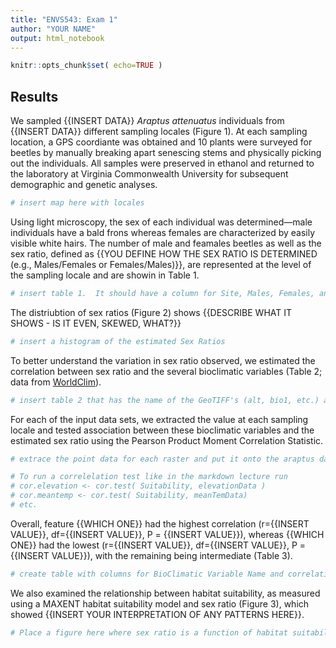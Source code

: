 ```yaml
---
title: "ENVS543: Exam 1"
author: "YOUR NAME"
output: html_notebook
---
```


```r
knitr::opts_chunk$set( echo=TRUE )
```

## Results

We sampled {{INSERT DATA}} *Araptus attenuatus* individuals from {{INSERT DATA}} different sampling locales  (Figure 1).  At each sampling location, a GPS coordiante was obtained and 10 plants were surveyed for beetles by manually breaking apart senescing stems and physically picking out the individuals. All samples were preserved in ethanol and returned to the laboratory at Virginia Commonwealth University for subsequent demographic and genetic analyses.  

```r
# insert map here with locales 
```

Using light microscopy, the sex of each individual was determined---male individuals have a bald frons whereas females are characterized by easily visible white hairs.  The number of male and feamales beetles as well as the sex ratio, defined as {{YOU DEFINE HOW THE SEX RATIO IS DETERMINED (e.g., Males/Females or Females/Males)}}, are represented at the level of the sampling locale and are showin in Table 1.


```r
# insert table 1.  It should have a column for Site, Males, Females, and Sex Ratio.
```

The distriubtion of sex ratios (Figure 2) shows {{DESCRIBE WHAT IT SHOWS - IS IT EVEN, SKEWED, WHAT?}}

```r
# insert a histogram of the estimated Sex Ratios
```

To better understand the variation in sex ratio observed, we estimated the correlation between sex ratio and the several bioclimatic variables (Table 2; data from [WorldClim](http://worldclim.org/bioclim)).  

```r
# insert table 2 that has the name of the GeoTIFF's (alt, bio1, etc.) and a description of the data contained within it.  
```

For each of the input data sets, we extracted the value at each sampling locale and tested association between these bioclimatic variables and the estimated sex ratio using the Pearson Product Moment Correlation Statistic.

```r
# extrace the point data for each raster and put it onto the araptus data.frame.  You should have 6 additional columns of data on the araptus data.frame you input above.
```

```r
# To run a correlelation test like in the markdown lecture run
# cor.elevation <- cor.test( Suitability, elevationData )
# cor.meantemp <- cor.test( Suitability, meanTemData)
# etc.


```

Overall, feature {{WHICH ONE}} had the highest correlation (r={{INSERT VALUE}}, df={{INSERT VALUE}}, P = {{INSERT VALUE}}), whereas {{WHICH ONE}} had the lowest (r={{INSERT VALUE}}, df={{INSERT VALUE}}, P = {{INSERT VALUE}}), with the remaining being intermediate (Table 3).

```r
# create table with columns for BioClimatic Variable Name and correlation statistic (r) and probability (P) representing the correlations with sex ratio.
```

We also examined the relationship between habitat suitability, as measured using a MAXENT habitat suitability model and sex ratio (Figure 3), which showed {{INSERT YOUR INTERPRETATION OF ANY PATTERNS HERE}}.

```r
# Place a figure here where sex ratio is a function of habitat suitability for interpretation.  Your inferences may be helped by adding + stat_smooth() to the plot which will overlay (or underlay) a trendline for you.
```






